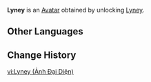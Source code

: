 {{About|the Avatar|the playable character|Lyney}}
{{Avatar Infobox
|title    = Lyney
|id       = 6900
|image    = Lyney Avatar.png
|type     = Character
|features = Lyney
|obtain   = Unlock [[Lyney]]
}}
'''Lyney''' is an [[Avatar]] obtained by unlocking [[Lyney]].

==Other Languages==
{{Other Languages|Lyney}}

==Change History==
{{Change History|4.0}}

[[vi:Lyney (Ảnh Đại Diện)]]